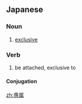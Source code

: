 {{also|專屬}}
==Japanese==
{{ja-kanjitab|せん|ぞく|yomi=on}}

===Noun===
{{ja-noun|せんぞく}}

# [[exclusive]]
#: {{ja-usex|キム・ジョンイル総書記の専属料理人|キム・ジョン イル そうしょき の せんぞく りょうりにん|Kim Jong-il's personal chef}}

===Verb===
{{ja-verb-suru|せんぞく}}

# be attached, exclusive to

====Conjugation====
{{ja-suru|せんぞく}}

[[zh:専属]]